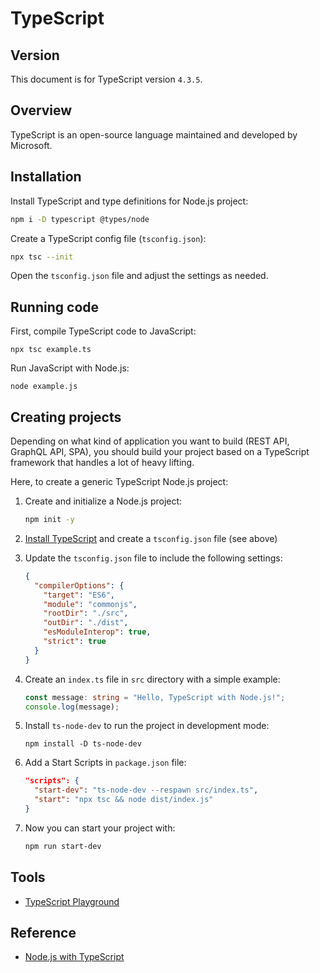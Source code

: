 # TypeScript

## Version

This document is for TypeScript version `4.3.5`.


## Overview

TypeScript is an open-source language maintained and developed by Microsoft.


## Installation

Install TypeScript and type definitions for Node.js project:
```sh npm2yarn
npm i -D typescript @types/node
```

Create a TypeScript config file (`tsconfig.json`):
```sh
npx tsc --init
```

Open the `tsconfig.json` file and adjust the settings as needed.


## Running code

First, compile TypeScript code to JavaScript:
```shell
npx tsc example.ts
```

Run JavaScript with Node.js:

```shell
node example.js
```


## Creating projects

Depending on what kind of application you want to build (REST API, GraphQL API, SPA), you should build your project based on a TypeScript framework that handles a lot of heavy lifting.

Here, to create a generic TypeScript Node.js project:
1. Create and initialize a Node.js project:
    ```bash
    npm init -y
    ```

2. [Install TypeScript](#installation) and create a `tsconfig.json` file (see above)

3. Update the `tsconfig.json` file to include the following settings:
    ```json filename="tsconfig.json"
    {
      "compilerOptions": {
        "target": "ES6",
        "module": "commonjs",
        "rootDir": "./src",
        "outDir": "./dist",
        "esModuleInterop": true,
        "strict": true
      }
    }
    ```

4. Create an `index.ts` file in  `src` directory with a simple example:
    ```typescript
    const message: string = "Hello, TypeScript with Node.js!";
    console.log(message);
    ```

5. Install `ts-node-dev` to run the project in development mode:
   ```shell npm2yarn
   npm install -D ts-node-dev
   ```

6. Add a Start Scripts in `package.json` file:
    ```json
    "scripts": {
      "start-dev": "ts-node-dev --respawn src/index.ts",
      "start": "npx tsc && node dist/index.js"
    }
    ```

7. Now you can start your project with:
    ```bash
    npm run start-dev
    ```


## Tools

- [TypeScript Playground](https://www.typescriptlang.org/play)


## Reference

- [Node.js with TypeScript](https://nodejs.org/en/learn/getting-started/nodejs-with-typescript)